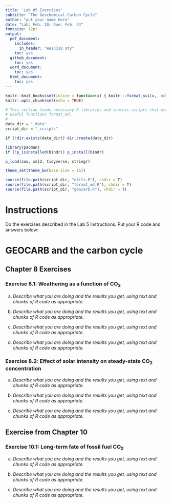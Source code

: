```yaml
---
title: 'Lab #5 Exercises'
subtitle: "The Geochemical Carbon Cycle"
author: "put your name here"
date: "Lab: Feb. 10; Due: Feb. 24"
fontsize: 12pt
output: 
  pdf_document:
    includes:
      in_header: "ees3310.sty"
    toc: yes
  github_document:
    toc: yes
  word_document:
    toc: yes
  html_document:
    toc: yes
---
```

```r
knitr::knit_hooks$set(inline = function(x) { knitr:::format_sci(x, 'md')})
knitr::opts_chunk$set(echo = TRUE)

# This section loads necessary R libraries and sources scripts that define 
# useful functions format_md.
# 
data_dir = "_data"
script_dir = "_scripts"

if (!dir.exists(data_dir)) dir.create(data_dir)

library(pacman)
if (!p_isinstalled(bindr)) p_install(bindr)

p_load(zoo, xml2, tidyverse, stringr)

theme_set(theme_bw(base_size = 15))

source(file.path(script_dir, "utils.R"), chdir = T)
source(file.path(script_dir, "format_md.R"), chdir = T)
source(file.path(script_dir, "geocarb.R"), chdir = T)
```
# Instructions

Do the exercises described in the Lab 5 Instructions.
Put your R code and answers below:

# GEOCARB and the carbon cycle

## Chapter 8 Exercises

### Exercise 8.1: Weathering as a function of CO~2~

a) _Describe what you are doing and the results you get, using text and chunks
   of R code as appropriate._

b) _Describe what you are doing and the results you get, using text and chunks
   of R code as appropriate._

c) _Describe what you are doing and the results you get, using text and chunks
   of R code as appropriate._

d) _Describe what you are doing and the results you get, using text and chunks
   of R code as appropriate._

### Exercise 8.2: Effect of solar intensity on steady-state CO~2~ concentration

a) _Describe what you are doing and the results you get, using text and chunks
   of R code as appropriate._

b) _Describe what you are doing and the results you get, using text and chunks
   of R code as appropriate._

c) _Describe what you are doing and the results you get, using text and chunks
   of R code as appropriate._

## Exercise from Chapter 10

### Exercise 10.1: Long-term fate of fossil fuel CO~2~

a) _Describe what you are doing and the results you get, using text and chunks
   of R code as appropriate._

b) _Describe what you are doing and the results you get, using text and chunks
   of R code as appropriate._

c) _Describe what you are doing and the results you get, using text and chunks
   of R code as appropriate._

